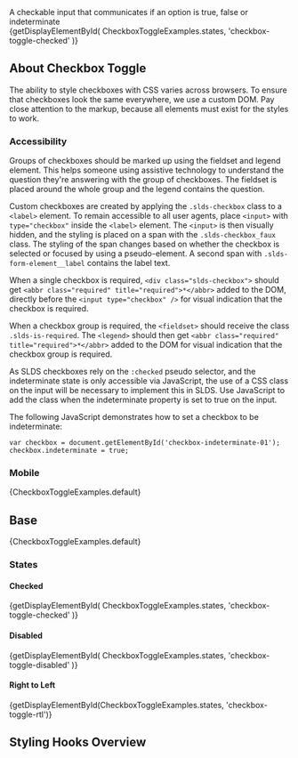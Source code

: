 
<div className="lead doc">
  A checkable input that communicates if an option is true, false or
  indeterminate
</div>

<CodeView exampleOnly>
  {getDisplayElementById(
    CheckboxToggleExamples.states,
    'checkbox-toggle-checked'
  )}
</CodeView>

## About Checkbox Toggle

The ability to style checkboxes with CSS varies across browsers. To ensure that checkboxes look the same everywhere, we use a custom DOM. Pay close attention to the markup, because all elements must exist for the styles to work.

### Accessibility

Groups of checkboxes should be marked up using the fieldset and legend element. This helps someone using assistive technology to understand the question they're answering with the group of checkboxes. The fieldset is placed around the whole group and the legend contains the question.

Custom checkboxes are created by applying the `.slds-checkbox` class to a `<label>` element. To remain accessible to all user agents, place `<input>` with `type="checkbox"` inside the `<label>` element. The `<input>` is then visually hidden, and the styling is placed on a span with the `.slds-checkbox_faux` class. The styling of the span changes based on whether the checkbox is selected or focused by using a pseudo-element. A second span with `.slds-form-element__label` contains the label text.

When a single checkbox is required, `<div class="slds-checkbox">` should get `<abbr class="required" title="required">*</abbr>` added to the DOM, directly before the `<input type="checkbox" />` for visual indication that the checkbox is required.

When a checkbox group is required, the `<fieldset>` should receive the class `.slds-is-required`. The `<legend>` should then get `<abbr class="required" title="required">*</abbr>` added to the DOM for visual indication that the checkbox group is required.

As SLDS checkboxes rely on the `:checked` pseudo selector, and the indeterminate state is only accessible via JavaScript, the use of a CSS class on the input will be necessary to implement this in SLDS. Use JavaScript to add the class when the indeterminate property is set to true on the input.

The following JavaScript demonstrates how to set a checkbox to be indeterminate:

```
var checkbox = document.getElementById('checkbox-indeterminate-01');
checkbox.indeterminate = true;
```

### Mobile

<MobileBlurb patternSpecificText="checkbox toggles will have an increased label text size" />

<CodeView frameOnly>{CheckboxToggleExamples.default}</CodeView>

## Base

<CodeView>{CheckboxToggleExamples.default}</CodeView>

### States

#### Checked

<CodeView>
  {getDisplayElementById(
    CheckboxToggleExamples.states,
    'checkbox-toggle-checked'
  )}
</CodeView>

#### Disabled

<CodeView>
  {getDisplayElementById(
    CheckboxToggleExamples.states,
    'checkbox-toggle-disabled'
  )}
</CodeView>

#### Right to Left

<CodeView>
  {getDisplayElementById(CheckboxToggleExamples.states, 'checkbox-toggle-rtl')}
</CodeView>

## Styling Hooks Overview

<StylingHooksTable name="checkbox-toggle" type="component" />
